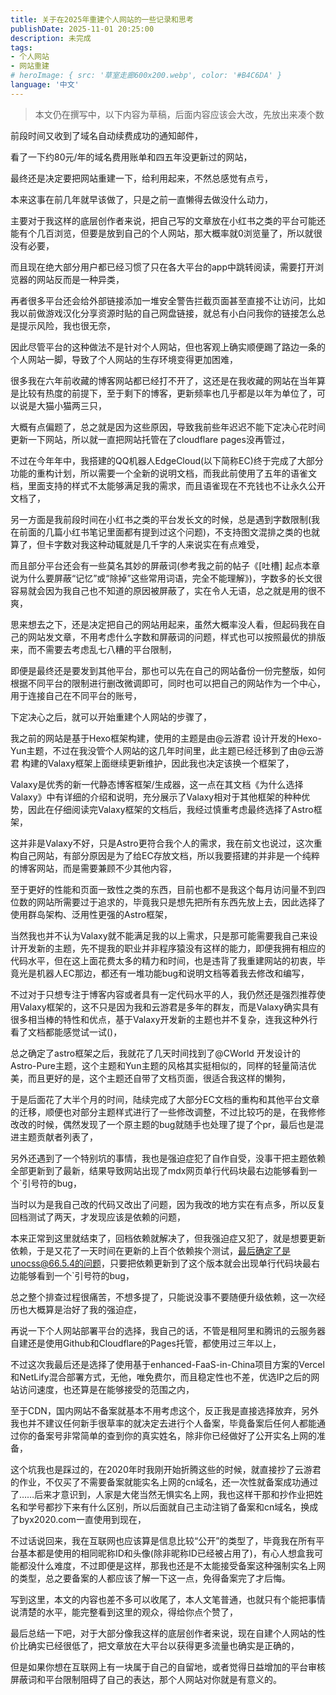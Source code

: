 ```yaml
---
title: ​关于在2025年重建个人网站的一些记录和思考 
publishDate: 2025-11-01 20:25:00
description: 未完成
tags:
- 个人网站
- 网站重建
# heroImage: { src: '草室走廊600x200.webp', color: '#B4C6DA' }
language: '中文'
---
```


> 本文仍在撰写中，以下内容为草稿，后面内容应该会大改，先放出来凑个数

前段时间又收到了域名自动续费成功的通知邮件， 

看了一下约80元/年的域名费用账单和四五年没更新过的网站， 

最终还是决定要把网站重建一下，给利用起来，不然总感觉有点亏， 

本来这事在前几年就早该做了，只是之前一直懒得去做没什么动力， 

主要对于我这样的底层创作者来说，把自己写的文章放在小红书之类的平台可能还能有个几百浏览，但要是放到自己的个人网站，那大概率就0浏览量了，所以就很没有必要， 

而且现在绝大部分用户都已经习惯了只在各大平台的app中跳转阅读，需要打开浏览器的网站反而是一种异类， 

再者很多平台还会给外部链接添加一堆安全警告拦截页面甚至直接不让访问，比如我以前做游戏汉化分享资源时贴的自己网盘链接，就总有小白问我你的链接怎么总是提示风险，我也很无奈， 

因此尽管平台的这种做法不是针对个人网站，但也客观上确实顺便踢了路边一条的个人网站一脚，导致了个人网站的生存环境变得更加困难， 

很多我在六年前收藏的博客网站都已经打不开了，这还是在我收藏的网站在当年算是比较有热度的前提下，至于剩下的博客，更新频率也几乎都是以年为单位了，可以说是大猫小猫两三只， 

大概有点偏题了，总之就是因为这些原因，导致我前些年迟迟不能下定决心花时间更新一下网站，所以就一直把网站托管在了cloudflare pages没再管过， 

不过在今年年中，我搭建的QQ机器人EdgeCloud(以下简称EC)终于完成了大部分功能的重构计划，所以需要一个全新的说明文档，而我此前使用了五年的语雀文档，里面支持的样式不太能够满足我的需求，而且语雀现在不充钱也不让永久公开文档了， 

另一方面是我前段时间在小红书之类的平台发长文的时候，总是遇到字数限制(我在前面的几篇小红书笔记里面都有提到过这个问题)，不支持图文混排之类的也就算了，但卡字数对我这种动辄就是几千字的人来说实在有点难受， 

而且部分平台还会有一些莫名其妙的屏蔽词(参考我之前的帖子《[吐槽] 起点本章说为什么要屏蔽“记忆”或“除掉”这些常用词语，完全不能理解》)，字数多的长文很容易就会因为我自己也不知道的原因被屏蔽了，实在令人无语，总之就是用的很不爽， 

思来想去之下，还是决定把自己的网站用起来，虽然大概率没人看，但起码我在自己的网站发文章，不用考虑什么字数和屏蔽词的问题，样式也可以按照最优的排版来，而不需要去考虑乱七八糟的平台限制， 

即便是最终还是要发到其他平台，那也可以先在自己的网站备份一份完整版，如何根据不同平台的限制进行删改微调即可，同时也可以把自己的网站作为一个中心，用于连接自己在不同平台的账号， 

 

下定决心之后，就可以开始重建个人网站的步骤了， 

我之前的网站是基于Hexo框架构建，使用的主题是由@云游君 设计开发的Hexo-Yun主题，不过在我没管个人网站的这几年时间里，此主题已经迁移到了由@云游君 构建的Valaxy框架上面继续更新维护，因此我也决定该换一个框架了， 

Valaxy是优秀的新一代静态博客框架/生成器，这一点在其文档《为什么选择Valaxy》中有详细的介绍和说明，充分展示了Valaxy相对于其他框架的种种优势，因此在仔细阅读完Valaxy框架的文档后，我经过慎重考虑最终选择了Astro框架， 

这并非是Valaxy不好，只是Astro更符合我个人的需求，我在前文也说过，这次重构自己网站，有部分原因是为了给EC存放文档，所以我要搭建的并非是一个纯粹的博客网站，而是需要兼顾不少其他内容， 

至于更好的性能和页面一致性之类的东西，目前也都不是我这个每月访问量不到四位数的网站所需要过于追求的，毕竟我只是想先把所有东西先放上去，因此选择了使用群岛架构、泛用性更强的Astro框架， 

当然我也并不认为Valaxy就不能满足我的以上需求，只是那可能需要我自己来设计开发新的主题，先不提我的职业并非程序猿没有这样的能力，即便我拥有相应的代码水平，但在这上面花费太多的精力和时间，也是违背了我重建网站的初衷，毕竟光是机器人EC那边，都还有一堆功能bug和说明文档等着我去修改和编写， 

不过对于只想专注于博客内容或者具有一定代码水平的人，我仍然还是强烈推荐使用Valaxy框架的，这不只是因为我和云游君是多年的群友，而是Valaxy确实具有很多相当棒的特性和优点，基于Valaxy开发新的主题也并不复杂，连我这种外行看了文档都能感觉试一试()， 

总之确定了astro框架之后，我就花了几天时间找到了@CWorld 开发设计的Astro-Pure主题，这个主题和Yun主题的风格其实挺相似的，同样的轻量简洁优美，而且更好的是，这个主题还自带了文档页面，很适合我这样的懒狗， 

于是后面花了大半个月的时间，陆续完成了大部分EC文档的重构和其他平台文章的迁移，顺便也对部分主题样式进行了一些修改调整，不过比较巧的是，在我修修改改的时候，偶然发现了一个原主题的bug就随手也处理了提了个pr，最后也是混进主题贡献者列表了， 

另外还遇到了一个特别坑的事情，我也是强迫症犯了自作自受，没事干把主题依赖全部更新到了最新，结果导致网站出现了mdx网页单行代码块最右边能够看到一个`引号符的bug， 

当时以为是我自己改的代码又改出了问题，因为我改的地方实在有点多，所以反复回档测试了两天，才发现应该是依赖的问题， 

本来正常到这里就结束了，回档依赖就解决了，但我强迫症又犯了，就是想要更新依赖，于是又花了一天时间在更新的上百个依赖挨个测试，最后确定了是unocss@66.5.4的问题，只要把依赖更新到了这个版本就会出现单行代码块最右边能够看到一个`引号符的bug， 

总之整个排查过程很痛苦，不想多提了，只能说没事不要随便升级依赖，这一次经历也大概算是治好了我的强迫症， 

再说一下个人网站部署平台的选择，我自己的话，不管是租阿里和腾讯的云服务器自建还是使用Github和Cloudflare的Pages托管，都使用过三年以上， 

不过这次我最后还是选择了使用基于enhanced-FaaS-in-China项目方案的Vercel和NetLify混合部署方式，无他，唯免费尔，而且稳定性也不差，优选IP之后的网站访问速度，也还算是在能够接受的范围之内， 

至于CDN，国内网站不备案就基本不用考虑这个，反正我是直接选择放弃，另外我也并不建议任何新手很草率的就决定去进行个人备案，毕竟备案后任何人都能通过你的备案号非常简单的查到你的真实姓名，除非你已经做好了公开实名上网的准备， 

这个坑我也是踩过的，在2020年时我刚开始折腾这些的时候，就直接抄了云游君的作业，不仅买了不需要备案就能实名上网的cn域名，还一次性就备案成功通过了……后来才意识到，人家是大佬当然无惧实名上网，我也这样干那和抄作业把姓名和学号都抄下来有什么区别，所以后面就自己主动注销了备案和cn域名，换成了byx2020.com一直使用到现在， 

不过话说回来，我在互联网也应该算是信息比较“公开”的类型了，毕竟我在所有平台基本都是使用的相同昵称ID和头像(除非昵称ID已经被占用了)，有心人想盒我可能都没什么难度，不过即便是这样，那我也还是不太能接受备案这种强制实名上网的类型，总之要备案的人都应该了解一下这一点，免得备案完了才后悔。 

写到这里，本文的内容也差不多可以收尾了，本人文笔普通，也就只有个能把事情说清楚的水平，能完整看到这里的观众，得给你点个赞了， 

最后总结一下吧，对于大部分像我这样的底层创作者来说，现在自建个人网站的性价比确实已经很低了，把文章放在大平台以获得更多流量也确实是正确的， 

但是如果你想在互联网上有一块属于自己的自留地，或者觉得日益增加的平台审核屏蔽词和平台限制阻碍了自己的表达，那个人网站对你就是有意义的。 



